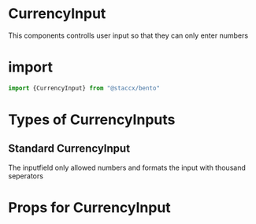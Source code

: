 
<Meta title="Components|Forms/Input/CurrencyInput" component={CurrencyInput}/>


# CurrencyInput
This components controlls user input so that they can only enter numbers

# import

```javascript
import {CurrencyInput} from "@staccx/bento"
```

# Types of CurrencyInputs


## Standard CurrencyInput
The inputfield only allowed numbers and formats the input with thousand seperators


<Preview>
  <Story name="Standard">
   <CurrencyInput label={"CurrencyInput"} />
  </Story>
</Preview>



# Props for CurrencyInput
<Props of={CurrencyInput} />
